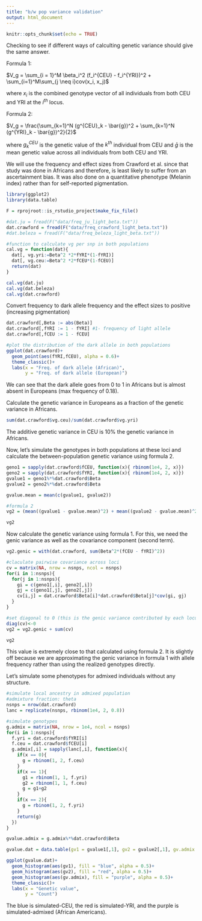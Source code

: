 ```yaml
---
title: "b/w pop variance validation"
output: html_document
---
```


```r
knitr::opts_chunk$set(echo = TRUE)
```

Checking to see if different ways of calculting genetic variance should give the same answer. 

Formula 1:

$V_g = \sum_{i = 1}^M \beta_i^2 (f_i^{CEU} - f_i^{YRI})^2 + \sum_{i=1}^M\sum_{j \neq i}cov(x_i, x_j)$

where $x_i$ is the combined genotype vector of all individuals from both CEU and YRI at the $i^{th}$ locus.

Formula 2:

$V_g = \frac{\sum_{k=1}^N (g^{CEU}_k - \bar{g})^2 + \sum_{k=1}^N (g^{YRI}_k - \bar{g})^2}{2}$

where $g^{CEU}_k$ is the genetic value of the $k^{th}$ individual from CEU and $\bar{g}$ is the mean genetic value across all individuals from both CEU and YRI. 

We will use the frequency and effect sizes from Crawford et al. since that study was done in Africans and therefore, is least likely to suffer from an ascertainment bias. It was also done on a quantitative phenotype (Melanin index) rather than for self-reported pigmentation.

```r


library(ggplot2)
library(data.table)

F = rprojroot::is_rstudio_project$make_fix_file()

#dat.ju = fread(F("data/freq_ju_light_beta.txt"))
dat.crawford = fread(F("data/freq_crawford_light_beta.txt"))
#dat.beleza = fread(F("data/freq_beleza_light_beta.txt"))

#function to calculate vg per snp in both populations
cal.vg = function(dat){
  dat[, vg.yri:=Beta^2 *2*fYRI*(1-fYRI)]
  dat[, vg.ceu:=Beta^2 *2*fCEU*(1-fCEU)]
  return(dat)
}

cal.vg(dat.ju)
cal.vg(dat.beleza)
cal.vg(dat.crawford)

```

Convert frequency to dark allele frequency and the effect sizes to positive (increasing pigmentation)

```r

dat.crawford[,Beta := abs(Beta)]
dat.crawford[,fYRI := 1 - fYRI] #1- frequency of light allele
dat.crawford[,fCEU := 1 - fCEU]

#plot the distribution of the dark allele in both populations
ggplot(dat.crawford)+
  geom_point(aes(fYRI,fCEU), alpha = 0.6)+
  theme_classic()+
  labs(x = "Freq. of dark allele (African)",
       y = "Freq. of dark allele (European)")
```

We can see that the dark allele goes from 0 to 1 in Africans but is almost absent in Europeans (max frequency of 0.18).

Calculate the genetic variance in Europeans as a fraction of the genetic variance in Africans.

```r

sum(dat.crawford$vg.ceu)/sum(dat.crawford$vg.yri)

```

The additive genetic variance in CEU is 10% the genetic variance in Africans.

Now, let's simulate the genotypes in both populations at these loci and calculate the between-population genetic variance using formula 2.

```r

geno1 = sapply(dat.crawford$fCEU, function(x){ rbinom(1e4, 2, x)})
geno2 = sapply(dat.crawford$fYRI, function(x){ rbinom(1e4, 2, x)})
gvalue1 = geno1%*%dat.crawford$Beta
gvalue2 = geno2%*%dat.crawford$Beta

gvalue.mean = mean(c(gvalue1, gvalue2))

#formula 2
vg2 = (mean((gvalue1 - gvalue.mean)^2) + mean((gvalue2 - gvalue.mean)^2))/2

vg2
```

Now calculate the genetic variance using formula 1. For this, we need the genic variance as well as the covariance component (second term).

```r

vg2.genic = with(dat.crawford, sum(Beta^2*(fCEU - fYRI)^2))

#claculate pairwise covariance across loci  
cv = matrix(NA, nrow = nsnps, ncol = nsnps)
for(i in 1:nsnps){
  for(j in 1:nsnps){
    gi = c(geno1[,i], geno2[,i])
    gj = c(geno1[,j], geno2[,j])
    cv[i,j] = dat.crawford$Beta[i]*dat.crawford$Beta[j]*cov(gi, gj)
  }
}

#set diagonal to 0 (this is the genic variance contributed by each locus separately which we have already calculated) - you can check this
diag(cv)<-0
vg2 = vg2.genic + sum(cv)

vg2


```

This value is extremely close to that calculated using formula 2. It is slightly off because we are approximating the genic variance in formula 1 with allele frequency rather than using the realized genotypes directly.

Let's simulate some phenotypes for admixed individuals without any structure.

```r

#simulate local ancestry in admixed population
#admixture fraction: theta
nsnps = nrow(dat.crawford)
lanc = replicate(nsnps, rbinom(1e4, 2, 0.8))

#simulate genotypes
g.admix = matrix(NA, nrow = 1e4, ncol = nsnps)
for(i in 1:nsnps){
  f.yri = dat.crawford$fYRI[i]
  f.ceu = dat.crawford$fCEU[i]
  g.admix[,i] = sapply(lanc[,i], function(x){
    if(x == 0){
      g = rbinom(1, 2, f.ceu)
    }
    if(x == 1){
      g1 = rbinom(1, 1, f.yri)
      g2 = rbinom(1, 1, f.ceu)
      g = g1+g2
    }
    if(x == 2){
      g = rbinom(1, 2, f.yri)
    }
    return(g)
  })
}

gvalue.admix = g.admix%*%dat.crawford$Beta

gvalue.dat = data.table(gv1 = gvalue1[,1], gv2 = gvalue2[,1], gv.admix = gvalue.admix[,1])

ggplot(gvalue.dat)+
  geom_histogram(aes(gv1), fill = "blue", alpha = 0.5)+
  geom_histogram(aes(gv2), fill = "red", alpha = 0.5)+
  geom_histogram(aes(gv.admix), fill = "purple", alpha = 0.5)+
  theme_classic()+
  labs(x = "Genetic value", 
       y = "Count")

```

The blue is simulated-CEU, the red is simulated-YRI, and the purple is simulated-admixed (African Americans).






